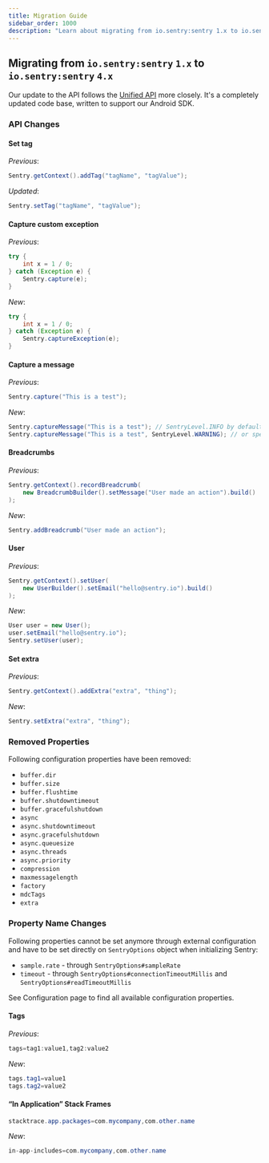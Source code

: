 ```yaml
---
title: Migration Guide
sidebar_order: 1000
description: "Learn about migrating from io.sentry:sentry 1.x to io.sentry:sentry 3.x."
---
```


## Migrating from `io.sentry:sentry` `1.x` to `io.sentry:sentry` `4.x`


Our update to the API follows the [Unified API](https://develop.sentry.dev/sdk/unified-api/) more closely. It's a completely updated code base, written to support our Android SDK.

### API Changes

#### Set tag

_Previous_:

```java
Sentry.getContext().addTag("tagName", "tagValue");
```

_Updated_:

```java
Sentry.setTag("tagName", "tagValue");
```

#### Capture custom exception

_Previous_:

```java
try {
    int x = 1 / 0;
} catch (Exception e) {
    Sentry.capture(e);
}
```

_New_:

```java
try {
    int x = 1 / 0;
} catch (Exception e) {
    Sentry.captureException(e);
}
```

#### Capture a message

_Previous_:

```java
Sentry.capture("This is a test");
```

_New_:

```java
Sentry.captureMessage("This is a test"); // SentryLevel.INFO by default
Sentry.captureMessage("This is a test", SentryLevel.WARNING); // or specific level
```

#### Breadcrumbs

_Previous_:

```java
Sentry.getContext().recordBreadcrumb(
    new BreadcrumbBuilder().setMessage("User made an action").build()
);
```

_New_:

```java
Sentry.addBreadcrumb("User made an action");
```

#### User

_Previous_:

```java
Sentry.getContext().setUser(
    new UserBuilder().setEmail("hello@sentry.io").build()
);
```

_New_:

```java
User user = new User();
user.setEmail("hello@sentry.io");
Sentry.setUser(user);
```

#### Set extra

_Previous_:

```java
Sentry.getContext().addExtra("extra", "thing");
```

_New_:

```java
Sentry.setExtra("extra", "thing");
```

### Removed Properties

Following configuration properties have been removed:

- `buffer.dir`
- `buffer.size`
- `buffer.flushtime`
- `buffer.shutdowntimeout`
- `buffer.gracefulshutdown`
- `async`
- `async.shutdowntimeout`
- `async.gracefulshutdown`
- `async.queuesize`
- `async.threads`
- `async.priority`
- `compression`
- `maxmessagelength`
- `factory`
- `mdcTags`
- `extra`


### Property Name Changes

Following properties cannot be set anymore through external configuration and have to be set directly on `SentryOptions` object when initializing Sentry:

- `sample.rate` - through `SentryOptions#sampleRate`
- `timeout` - through `SentryOptions#connectionTimeoutMillis` and `SentryOptions#readTimeoutMillis`

See <PlatformLink to="/configuration/">Configuration</PlatformLink> page to find all available configuration properties.

#### Tags

_Previous_:

```java
tags=tag1:value1,tag2:value2
```

_New_:

```java
tags.tag1=value1
tags.tag2=value2
```

#### “In Application” Stack Frames

```java
stacktrace.app.packages=com.mycompany,com.other.name
```

_New_:

```java
in-app-includes=com.mycompany,com.other.name
```
